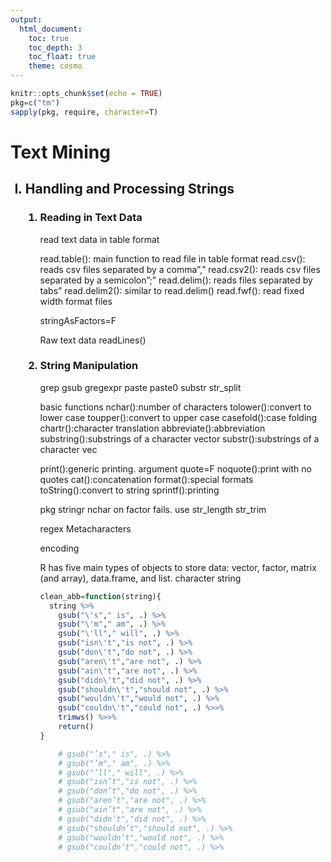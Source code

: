 ---
output:
  html_document:
    toc: true
    toc_depth: 3
    toc_float: true
    theme: cosmo
---
```{r setup, include=FALSE}
knitr::opts_chunk$set(echo = TRUE)
pkg=c("tm")
sapply(pkg, require, character=T)
```


<h1>Text Mining</h1><ol type="I">

<h2><li>Handling and Processing Strings</li></h2><ol type="1">

<h3><li>Reading in Text Data</li></h3>
read text data in table format

read.table(): main function to read file in table format
read.csv(): reads csv files separated by a comma","
read.csv2(): reads csv files separated by a semicolon";"
read.delim(): reads files separated by tabs"\t"
read.delim2(): similar to read.delim()
read.fwf(): read fixed width format files

stringAsFactors=F

Raw text data
readLines()


<h3><li>String Manipulation</li></h3>


grep
gsub
gregexpr
paste
paste0
substr
str_split

basic functions
nchar():number of characters
tolower():convert to lower case
toupper():convert to upper case
casefold():case folding
chartr():character translation
abbreviate():abbreviation
substring():substrings of a character vector
substr():substrings of a character vec



print():generic printing.  argument quote=F
noquote():print with no quotes
cat():concatenation
format():special formats
toString():convert to string
sprintf():printing


pkg
stringr
nchar on factor fails. use str_length
str_trim

regex
Metacharacters
<!--
. the period or dot\\.
$the dollar sign\\$
*the asterisk or star\\*
+the plus sign\\+
?the question mark\\?
|the vertical bar or pipe symbol\\|
\the backslash\\\\
^the caret\\^
[the opening square bracket\\[
]the closing square bracket\\]
{the opening curly bracket\\{
}the closing curly bracket\\}
(the opening round bracket\\(
)the closing round bracket\\)
-->

encoding





R has five main types of objects to store data: vector, factor, matrix (and array), data.frame, and list.
character string

```{r}
clean_abb=function(string){
  string %>%
    gsub("\'s"," is", .) %>%
    gsub("\'m"," am", .) %>%
    gsub("\'ll"," will", .) %>%  
    gsub("isn\'t","is not", .) %>% 
    gsub("don\'t","do not", .) %>%
    gsub("aren\'t","are not", .) %>%
    gsub("ain\'t","are not", .) %>%
    gsub("didn\'t","did not", .) %>%
    gsub("shouldn\'t","should not", .) %>%
    gsub("wouldn\'t","would not", .) %>%
    gsub("couldn\'t","could not", .) %>>%
    trimws() %>>%
    return()
}
```

```{r, echo=F, eval=F}
    # gsub("’s"," is", .) %>%
    # gsub("’m"," am", .) %>%
    # gsub("’ll"," will", .) %>%  
    # gsub("isn’t","is not", .) %>% 
    # gsub("don’t","do not", .) %>%
    # gsub("aren’t","are not", .) %>%
    # gsub("ain’t","are not", .) %>%
    # gsub("didn’t","did not", .) %>%
    # gsub("shouldn’t","should not", .) %>%
    # gsub("wouldn’t","would not", .) %>%
    # gsub("couldn’t","could not", .) %>%
```

